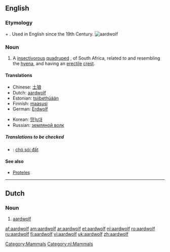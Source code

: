 {{wikisource1911Enc|Aard-wolf}}
==English==
{{wikipedia}}

===Etymology===
{{Af.}} {{term|aarde||earth}} + {{term|wolf||wolf}}. Used in English since the 19th Century.
[[Image:Aardwolf.png|thumb|aardwolf]]

===Noun===
{{en-noun|aardwolves}}

# {{zoology}} A [[insectivorous]] [[quadruped]] {{i|Proteles cristatus}}, of South Africa, related to and resembling the [[hyena]], and having an [[erectile]] [[crest]].

====Translations====
{{trans-top|''Proteles cristatus''}}
*Chinese: [[土狼]]
*Dutch: [[#Dutch|aardwolf]]
*Estonian: [[tsiibethüään]]
*Finnish: [[maasusi]]
*German: [[Erdwolf]]
{{trans-mid}}
*Korean: [[땅늑대]]
*Russian: [[земляной волк]]
{{trans-bottom}}
=====Translations to be checked=====
{{checktrans}}
*{{ttbc|Vietnamese}}: [[chó sói đất]]

====See also====
*[[Proteles]]

[[Category:Mammals]]

----

==Dutch==

===Noun===
{{nl-noun|g=m|aardwolven|aardwolfje}}

# [[#English|aardwolf]]

[[Category:nl:Mammals]]

[[af:aardwolf]]
[[am:aardwolf]]
[[ar:aardwolf]]
[[et:aardwolf]]
[[nl:aardwolf]]
[[ro:aardwolf]]
[[ru:aardwolf]]
[[fi:aardwolf]]
[[vi:aardwolf]]
[[uk:aardwolf]]
[[zh:aardwolf]]